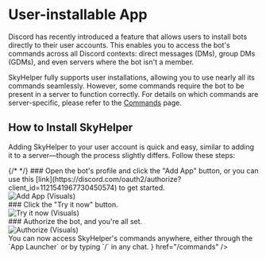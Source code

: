 
# User-installable App

Discord has recently introduced a feature that allows users to install bots directly to their user accounts. This enables you to access the bot's commands across all Discord contexts: direct messages (DMs), group DMs (GDMs), and even servers where the bot isn't a member.

SkyHelper fully supports user installations, allowing you to use nearly all its commands seamlessly. However, some commands require the bot to be present in a server to function correctly. For details on which commands are server-specific, please refer to the [Commands](/commands) page.

## How to Install SkyHelper

Adding SkyHelper to your user account is quick and easy, similar to adding it to a server—though the process slightly differs. Follow these steps:

<Steps>
  {/* <!-- prettier-ignore --> */}
  ### Open the bot's profile and click the "Add App" button, or you can use this [link](https://discord.com/oauth2/authorize?client_id=1121541967730450574) to get started.
  <br />
  <Image src="/user-install-add-app.png" alt="Add App (Visuals)" height={300} width={300} />
  <br />
  ### Click the "Try it now" button.
  <br />
  <Image src="/user-app-try-it.png" alt="Try it now (Visuals)" height={300} width={300} />
  <br />
  ### Authorize the bot, and you're all set.
  <br />
  <Image src="/user-app-authorize.png" alt="Authorize (Visuals)" height={300} width={300} />
  <br />
</Steps>
You can now access SkyHelper's commands anywhere, either through the `App Launcher` or by typing `/` in any chat.

<Cards>
  <Card title="Commands" icon={<RiSlashCommands2 />} href="/commands" />
</Cards>
